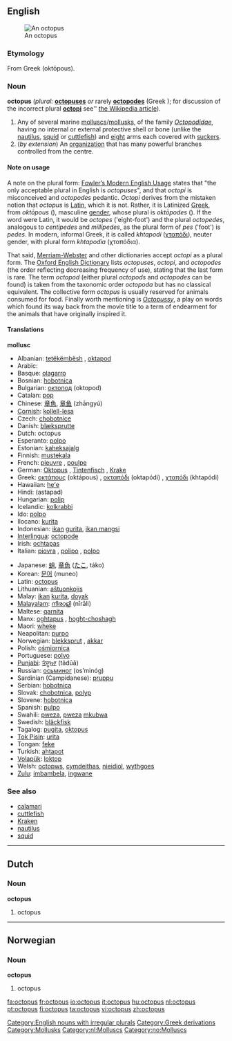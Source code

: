 {{wikipedia}}
==English==
[[Image:Southern Blue-ringed Octopus Pengo.jpg|thumb|An octopus]]
===Etymology===
From Greek {{Unicode|[[ὀκτώπους]]}} (oktōpous).

===Noun===
'''octopus''' (''plural:'' '''[[octopuses]]''' ''or'' rarely '''[[octopodes]]''' (Greek {{Unicode|ὀκτώποδες}}); for discussion of the incorrect plural '''[[octopi]]''' see'' [[w:Octopus#Terminology|the Wikipedia article]]).

#Any of several marine [[mollusc]]s/[[mollusk]]s, of the family ''[[Octopodidae]]'', having no internal or external protective shell or bone (unlike the [[nautilus]], [[squid]] or [[cuttlefish]]) and [[eight]] arms each covered with [[sucker]]s.
#(''by extension'') An [[organization]] that has many powerful branches controlled from the centre.

====Note on usage====

A note on the plural form: [[w:Fowler's Modern English Usage|Fowler’s Modern English Usage]] states that "the only acceptable plural in English is ''octopuses''", and that ''octopi'' is misconceived and ''octopodes'' pedantic. ''Octopi'' derives from the mistaken notion that ''octopus'' is [[Latin]], which it is not. Rather, it is Latinized [[Greek]], from ''oktōpous'' ({{Unicode|[[ὀκτώπους]]}}), masculine [[gender]], whose plural is ''oktōpodes'' ({{Unicode|ὀκτώποδες}}). If the word were Latin, it would be ''octopes'' ('eight-foot') and the plural ''octopedes'', analogous to ''centipedes'' and ''millipedes'', as the plural form of ''pes'' ('foot') is ''pedes''. In modern, informal Greek, it is called ''khtapodi'' ([[χταπόδι]]), neuter gender, with plural form ''khtapodia'' (χταπόδια).

That said, [[Merriam-Webster]] and other dictionaries accept ''octopi'' as a plural form. The [[Oxford English Dictionary]] lists ''octopuses'', ''octopi'', and ''octopodes'' (the order reflecting decreasing frequency of use), stating that the last form is rare. The term ''octopod'' (either plural ''octopods'' and ''octopodes'' can be found) is taken from the taxonomic order ''octopoda'' but has no classical equivalent. The collective form ''octopus'' is usually reserved for animals consumed for food. Finally worth mentioning is ''[[Octopussy]]'', a play on words which found its way back from the movie title to a term of endearment for the animals that have originally inspired it.

====Translations====
'''mollusc'''
{{top}}
*Albanian: [[tetëkëmbësh]] {{m}}, [[oktapod]] {{m}} 
*Arabic: {{ARchar|[[أخطبوط]]}} {{Unicode|(’uχʈubūʈ)}}
*Basque: [[olagarro]]
*Bosnian: [[hobotnica]] {{f}}
*Bulgarian: [[октопод]] (oktopod)
*Catalan: [[pop#Catalan|pop]] {{m}}
*Chinese: [[章魚]], [[章鱼]] (zhāngyú)
*[[Cornish]]: [[kollell-lesa]] {{f}}
*Czech: [[chobotnice]]
*Danish: [[blæksprutte]] {{c}}
*Dutch: octopus
*Esperanto: [[polpo]]
*Estonian: [[kaheksajalg]]
*Finnish: [[mustekala]]
*French: [[pieuvre]] {{f}}, [[poulpe]] {{m}}
*German: [[Oktopus]] {{m}}, [[Tintenfisch]] {{m}}, [[Krake]] {{f}}
*Greek: [[οκτάπους]] (oktápous) {{m}}, [[οκταπόδι]] (oktapódi) {{n}}, [[χταπόδι]] (khtapódi) {{n}}
*Hawaiian: [[heʻe]]
*Hindi: (astapad)
*Hungarian: [[polip]]
*Icelandic: [[kolkrabbi]] {{m}}
*Ido: [[polpo]]
*Ilocano: [[kurita]]
*Indonesian: [[ikan]] [[gurita]], [[ikan mangsi]]
*[[Interlingua]]: [[octopode]]
*Irish: [[ochtapas]]
*Italian: [[piovra]] {{f}}, [[polipo]] {{m}}, [[polpo]] {{m}}
{{mid}}
*Japanese: [[蛸]], [[章魚]] ([[たこ]], táko)
*Korean: [[문어]] (muneo)
*Latin: [[octopus#Latin|octopus]] {{m}}
*Lithuanian: [[aštuonkojis]]
*Malay: [[ikan]] [[kurita]], [[doyak]]
*[[Malayalam]]: [[നീരാളി]] (nīrāli)
*Maltese: [[qarnita]] {{f}}
*Manx: [[oghtapus]] {{m}}, [[hoght-choshagh]] {{m}}
*Maori: [[wheke]]
*Neapolitan: [[purpo]] {{m}}
*Norwegian: [[blekksprut]] {{m}}, [[akkar]] {{m}}
*Polish: [[ośmiornica]] {{f}}
*Portuguese: [[polvo]] {{m}}
*[[Punjabi]]: [[ਤੰਦੂਆ]] (tãdūā)
*Russian: [[осьминог]] (os’minóg) {{m}}
*Sardinian (Campidanese): [[pruppu]] {{m}}
*Serbian: [[hobotnica]]
*Slovak: [[chobotnica]], [[polyp#Slovak|polyp]]
*Slovene: [[hobotnica]] {{f}}
*Spanish: [[pulpo]] {{m}}
*Swahili: [[pweza]], [[pweza]] [[mkubwa]]
*Swedish: [[bläckfisk]]
*Tagalog: [[pugita]], [[oktopus]]	 
*[[Tok Pisin]]: [[urita]]
*Tongan: [[feke]]
*Turkish: [[ahtapot]]	 
*[[Volapük]]: [[loktop]]	 
*Welsh: [[octopws]], [[cymdeithas]], [[nieidiol]], [[wythgoes]]
*[[Zulu]]: [[imbambela]], [[ingwane]]
{{bottom}}

===See also===
*[[calamari]]
*[[cuttlefish]]
*[[Kraken]]
*[[nautilus]]
*[[squid]]

----

==Dutch==
===Noun===
'''octopus'''

#octopus

----
==Norwegian==
===Noun===
'''octopus'''

#octopus

[[Category:English nouns with irregular plurals]]
[[Category:Greek derivations]]
[[Category:Mollusks]]
[[Category:nl:Molluscs]]
[[Category:no:Molluscs]]

[[fa:octopus]]
[[fr:octopus]]
[[io:octopus]]
[[it:octopus]]
[[hu:octopus]]
[[nl:octopus]]
[[pt:octopus]]
[[fi:octopus]]
[[ta:octopus]]
[[vi:octopus]]
[[zh:octopus]]